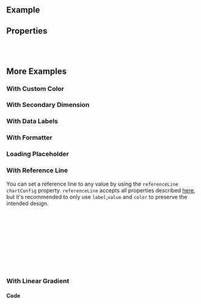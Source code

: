 
<Meta of={ComponentStories} />

<DocsHeader isChart />

## Example

<Canvas of={ComponentStories.Default} />

## Properties

<ControlsWithNote of={ComponentStories.Default} />

<br />
<br />

## More Examples

### With Custom Color

<Canvas of={ComponentStories.WithCustomColor} />

### With Secondary Dimension

<Canvas of={ComponentStories.WithSecondaryDimension} />

### With Data Labels

<Canvas of={ComponentStories.WithDataLabels} />

### With Formatter

<Canvas of={ComponentStories.WithFormatter} />

### Loading Placeholder

<Canvas of={ComponentStories.LoadingPlaceholder} />

### With Reference Line

You can set a reference line to any value by using the `referenceLine` `chartConfig` property. `referenceLine` accepts all properties described [here](https://recharts.org/en-US/api/ReferenceLine), but it's recommended to only use `label`,`value` and `color` to preserve the intended design.

```jsx
<LineChart
  {...props}
  chartConfig={{
    referenceLine: {
      color: 'red',
      label: 'MAX',
      value: 650
    }
  }}
/>
```

<Canvas of={ComponentStories.WithReferenceLine} />

### With Linear Gradient

<Canvas of={ComponentStories.WithLinearGradient} />

#### Code

```jsx
export const LineChartWithLinearGradient = () => {
  return (
    <LineChart
      dataset={bigDataSet}
      dimensions={[{ accessor: 'name' }]}
      measures={[
        {
          accessor: 'users',
          width: 2,
          color: 'url(#colorUsers)'
        }
      ]}
    >
      <defs>
        <linearGradient id="colorUsers" x1="0%" y1="0%" x2="0%" y2="100%">
          <stop offset="0%" stopColor="red" />
          <stop offset="100%" stopColor="green" />
        </linearGradient>
      </defs>
    </LineChart>
  );
};
```

<TooltipStory of={ComponentStories.WithCustomTooltipConfig} />

<Footer />
